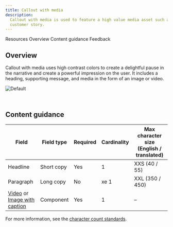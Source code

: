 ```yaml
---
title: Callout with media
description:
  Callout with media is used to feature a high value media asset such as a
  customer story.
---
```



<ComponentDescription name="Callout with media" type="layout" />

<AnchorLinks>

<AnchorLink>Resources</AnchorLink>
<AnchorLink>Overview</AnchorLink>
<AnchorLink>Content guidance</AnchorLink>
<AnchorLink>Feedback</AnchorLink>

</AnchorLinks>

<ResourceLinks name="Callout with media" type="layout" />

## Overview

Callout with media uses high contrast colors to create a delightful pause in the
narrative and create a powerful impression on the user. It includes a heading,
supporting message, and media in the form of an image or video.

![Default](../../images/pattern/callout-with-media/callout-with-media.jpg)

<br />

## Content guidance

| Field                                                                                                                                                      | Field type | Required | Cardinality | Max character size (English / translated) |
| ---------------------------------------------------------------------------------------------------------------------------------------------------------- | ---------- | -------- | ----------- | ----------------------------------------- |
| Headline                                                                                                                                                   | Short copy | Yes      | 1           | XXS (40 / 55)                             |
| Paragraph                                                                                                                                                  | Long copy  | No       | xe 1        | XXL (350 / 450)                           |
| [Video](https://www.ibm.com/standards/carbon/components/video) or [Image with caption](https://www.ibm.com/standards/carbon/components/image-with-caption) | Component  | Yes      | 1           | –                                         |

For more information, see the
[character count standards](https://github.com/carbon-design-system/carbon-for-ibm-dotcom-website/wiki/Character-count-standards).

<ComponentFooter name="Callout with media" type="layout" />

